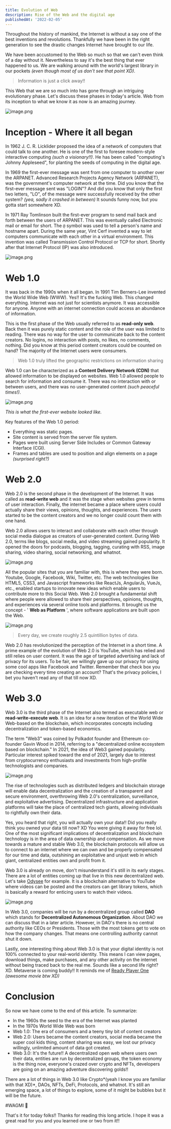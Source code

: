 ```yaml
---
title: Evolution of Web
description: Rise of the Web and the digital age
publishedAt: '2022-02-05'
---
```


Throughout the history of mankind, the Internet is without a say one of the best inventions and revolutions. Thankfully we have been in the right generation to see the drastic changes Internet have brought to our life.

We have been accustomed to the Web so much so that we can't even think of a day without it. Nevertheless to say it's the best thing that ever happened to us. We are walking around with the world's largest library in our pockets *(even though most of us don't see that point XD)*.

> Information is just a click away!!

This Web that we are so much into has gone through an intriguing evolutionary phase. Let's discuss these phases in today's article. Web from its inception to what we know it as now is an amazing journey.

![image.png](https://cdn.hashnode.com/res/hashnode/image/upload/v1644053662915/abfaZOdXC.png)

# Inception - Where it all began

In 1962 J. C. R. Licklider proposed the idea of a network of computers that could talk to one another. He is one of the first to foresee modern-style interactive computing *(such a visionary!!)*. He has been called "computing's Johnny Appleseed", for planting the seeds of computing in the digital age.

In 1969 the first-ever message was sent from one computer to another over the ARPANET. Advanced Research Projects Agency Network (ARPANET), was the government's computer network at the time. Did you know that the first-ever message sent was "LOGIN"? And did you know that only the first two letters, "LO", of the message were successfully received by the other system? *(yea, sadly it crashed in between)* It sounds funny now, but you gotta start somewhere XD.

In 1971 Ray Tomlinson built the first-ever program to send mail back and forth between the users of ARPANET. This was eventually called Electronic mail or email for short. The `@` symbol was used to tell a person's name and hostname apart. During the same year, Vint Cerf invented a way to let computers communicate with each other in a virtual environment. This invention was called Transmission Control Protocol or TCP for short. Shortly after that Internet Protocol (IP) was also introduced.

![image.png](https://cdn.hashnode.com/res/hashnode/image/upload/v1644053816917/iD1OuMnVt.png)

# Web 1.0

It was back in the 1990s when it all began. In 1991 Tim Berners-Lee invented the World Wide Web (WWW). Yes!! It's the fucking Web. This changed everything. Internet was not just for scientists anymore. It was accessible for anyone. Anyone with an internet connection could access an abundance of information.

This is the first phase of the Web usually referred to as **read-only web**. Back then it was purely static content and the role of the user was limited to reading. There was no way for the user to communicate back to the content creators. No logins, no interaction with posts, no likes, no comments, nothing. Did you know at this period content creators could be counted on hand? The majority of the Internet users were consumers.

> Web 1.0 truly lifted the geographic restrictions on information sharing

Web 1.0 can be characterized as a **Content Delivery Network (CDN)** that allowed information to be displayed on websites. Web 1.0 allowed people to search for information and consume it. There was no interaction with or between users, and there was no user-generated content *(such peaceful times!)*.

![image.png](https://cdn.hashnode.com/res/hashnode/image/upload/v1644053960627/3otIlJ2HO.png)

*This is what the first-ever website looked like.*

Key features of the Web 1.0 period:

- Everything was static pages.
- Site content is served from the server file system.
- Pages were built using Server Side Includes or Common Gateway Interface (CGI).
- Frames and tables are used to position and align elements on a page *(surprised right?)*

# Web 2.0

Web 2.0 is the second phase in the development of the Internet. It was called as **read-write web** and it was the stage when websites grew in terms of user interaction. Finally, the internet became a place where users could actually share their views, opinions, thoughts, and experiences. The users started to be the content creators and we no longer could count them with one hand.

Web 2.0 allows users to interact and collaborate with each other through social media dialogue as creators of user-generated content. During Web 2.0, terms like blogs, social media, and video streaming gained popularity. It opened the doors for podcasts, blogging, tagging, curating with RSS, image sharing, video sharing, social networking, and whatnot.

![image.png](https://cdn.hashnode.com/res/hashnode/image/upload/v1644054099619/SwCDv3ofP.png)

All the popular sites that you are familiar with, this is where they were born. Youtube, Google, Facebook, Wiki, Twitter, etc. The web technologies like HTML5, CSS3, and Javascript frameworks like ReactJs, AngularJs, VueJs, etc., enabled startups to innovate new ideas which enable users to contribute more to this Social Web. Web 2.0 brought a fundamental shift where people were allowed to share their perspectives, opinions, thoughts, and experiences via several online tools and platforms. It brought us the concept - ' **Web as Platform** ', where software applications are built upon the Web.

![image.png](https://cdn.hashnode.com/res/hashnode/image/upload/v1644054152313/ECJGs20vw.png)

> Every day, we create roughly 2.5 quintillion bytes of data.

Web 2.0 has revolutionized the perception of the Internet in a short time. A prime example of the evolution of Web 2.0 is YouTube, which has relied and still relies on user content. It was the age of targeted advertising and lack of privacy for its users. To be fair, we willingly gave up our privacy for using some cool apps like Facebook and Twitter. Remember that check box you are checking every time creating an account? That's the privacy policies, I bet you haven't read any of that till now XD.

# Web 3.0

Web 3.0 is the third phase of the Internet also termed as executable web or **read-write-execute web**. It is an idea for a new iteration of the World Wide Web-based on the blockchain, which incorporates concepts including decentralization and token-based economics.

The term "Web3" was coined by Polkadot founder and Ethereum co-founder Gavin Wood in 2014, referring to a "decentralized online ecosystem based on blockchain." In 2021, the idea of Web3 gained popularity. Particular interest spiked toward the end of 2021, largely due to interest from cryptocurrency enthusiasts and investments from high-profile technologists and companies.

![image.png](https://cdn.hashnode.com/res/hashnode/image/upload/v1644054322650/boCFX2wtq.png)

The rise of technologies such as distributed ledgers and blockchain storage will enable data decentralization and the creation of a transparent and secure environment, overthrowing Web 2.0's centralization, surveillance, and exploitative advertising. Decentralized infrastructure and application platforms will take the place of centralized tech giants, allowing individuals to rightfully own their data.

Yes, you heard that right, you will actually own your data!! Did you really think you owned your data till now? XD You were giving it away for free lol. One of the most significant implications of decentralization and blockchain technology is in the area of data ownership and compensation. As we move towards a mature and stable Web 3.0, the blockchain protocols will allow us to connect to an internet where we can own and be properly compensated for our time and data, outshining an exploitative and unjust web in which giant, centralized entities own and profit from it.

Web 3.0 is already on move, don't misunderstand it's still in its early stages. There are a lot of entities coming up that live in this new decentralized web. Let's take [Odysee](https://odysee.com/) for example. It is a blockchain alternative to YouTube where videos can be posted and the creators can get library tokens, which is basically a reward for enticing users to watch their videos.

![image.png](https://cdn.hashnode.com/res/hashnode/image/upload/v1644054397960/kcNfJcY8A.png)

In Web 3.0, companies will be run by a decentralized group called **DAO** which stands for **Decentralized Autonomous Organization**. About DAO we can discuss that in a later article. However, in DAO's there is no central authority like CEOs or Presidents. Those with the most tokens get to vote on how the company changes. That means one controlling authority cannot shut it down.

Lastly, one interesting thing about Web 3.0 is that your digital identity is not 100% connected to your real-world identity. This means I can view pages, download things, make purchases, and any other activity on the internet without being traced back to the real me. Sounds like a second life right? XD. Metaverse is coming buddy!! It reminds me of [Ready Player One](https://www.imdb.com/title/tt1677720/) *(awesome movie btw XD)*


# Conclusion

So now we have come to the end of this article. To summarize:

- In the 1960s the seed to the era of the Internet was planted
- In the 1970s World Wide Web was born
- Web 1.0: The era of consumers and a teeny tiny bit of content creators
- Web 2.0: Users became the content creators, social media became the super cool kids thing, content sharing was easy, we lost our privacy willingly, unlimited amount of data got created.
- Web 3.0: It's the future!! A decentralized open web where users own their data, entities are run by decentralized groups, the token economy is the thing now, everyone's crazed over crypto and NFTs, developers are going on an amazing adventure discovering golds!!

There are a lot of things in Web 3.0 like Crypto*(yeah I know you are familiar with that XD)*, DAOs, NFTs, DeFi, Protocols, and whatnot. It's still an emerging space, a lot of things to explore, some of it might be bubbles but it will be the future.

#WAGMI 🚀

That's it for today folks!! Thanks for reading this long article. I hope it was a great read for you and you learned one or two from it!!